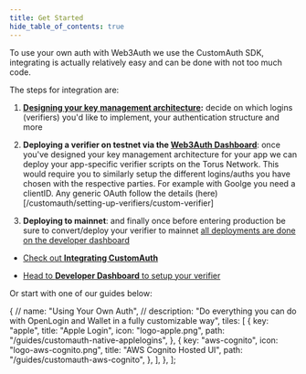 ```yaml
---
title: Get Started
hide_table_of_contents: true
---
```



To use your own auth with Web3Auth we use the CustomAuth SDK, integrating is actually relatively easy and can be done with not too much code.

The steps for integration are:

1. **[Designing your key management architecture](designing-your-key-management-architecture):** decide on which logins (verifiers) you'd like to
   implement, your authentication structure and more

2. **Deploying a verifier on testnet via the [Web3Auth Dashboard](https://dashboard.web3auth.io)**: once you've designed your key management
   architecture for your app we can deploy your app-specific verifier scripts on the Torus Network. This would require you to similarly setup the
   different logins/auths you have chosen with the respective parties. For example with Goolge you need a clientID. Any generic OAuth follow the
   details (here)[/customauth/setting-up-verifiers/custom-verifier]

<!-- This is done by submitting an append only transaction that
creates the verifier scripts. These are highly limited in updatability thus most applications to test out the
deployed scripts on testnet first. Once deployed, the application can then access and use these verifier scripts
via one or more of our SDKs.  -->

3. **Deploying to mainnet**: and finally once before entering production be sure to convert/deploy your verifier to mainnet
   [all deployments are done on the developer dashboard](https://dashboard.web3auth.io)

- [Check out **Integrating CustomAuth**](https://docs.tor.us/customauth/integrating-customauth)
<!-- - [Learn more about **What CustomAuth does for you?**](what-is-customauth) -->
- [Head to **Developer Dashboard** to setup your verifier](https://dashboard.web3auth.io)

Or start with one of our guides below:

  {
    // name: "Using Your Own Auth",
    // description: "Do everything you can do with OpenLogin and Wallet in a fully customizable way",
    tiles: [
      {
        key: "apple",
        title: "Apple Login",
        icon: "logo-apple.png",
        path: "/guides/customauth-native-applelogins",
      },
      {
        key: "aws-cognito",
        icon: "logo-aws-cognito.png",
        title: "AWS Cognito Hosted UI",
        path: "/guides/customauth-aws-cognito",
      },
    ],
  },
];

<Tiles tileGroups={tileGroupsData} />

<!-- Depending on your application's platform we have different SDKs for integrating
CustomAuth:

- [WebSDK in Javascript](https://github.com/torusresearch/customauth)
- [Android in Java SDK](https://github.com/torusresearch/torus-direct-android-sdk)
- [IOS Swift SDK](https://github.com/torusresearch/torus-direct-swift-sdk)
- [Native SDK in Java](https://github.com/torusresearch/torus-utils-java)
- [React Native Sdk in Javascript](https://github.com/torusresearch/torus-direct-react-native-sdk)

These SDKs implement interactions with the Torus Network which are detailed more
closely
[here](https://medium.com/toruslabs/key-assignments-resolution-and-retrieval-afb984500612)
and
[here](../../key-infrastructure/system-architecture#verifiers-and-key-retrieval).
Each of the SDKs go into further detail with exact implementation details and
example code within their readme's. -->
